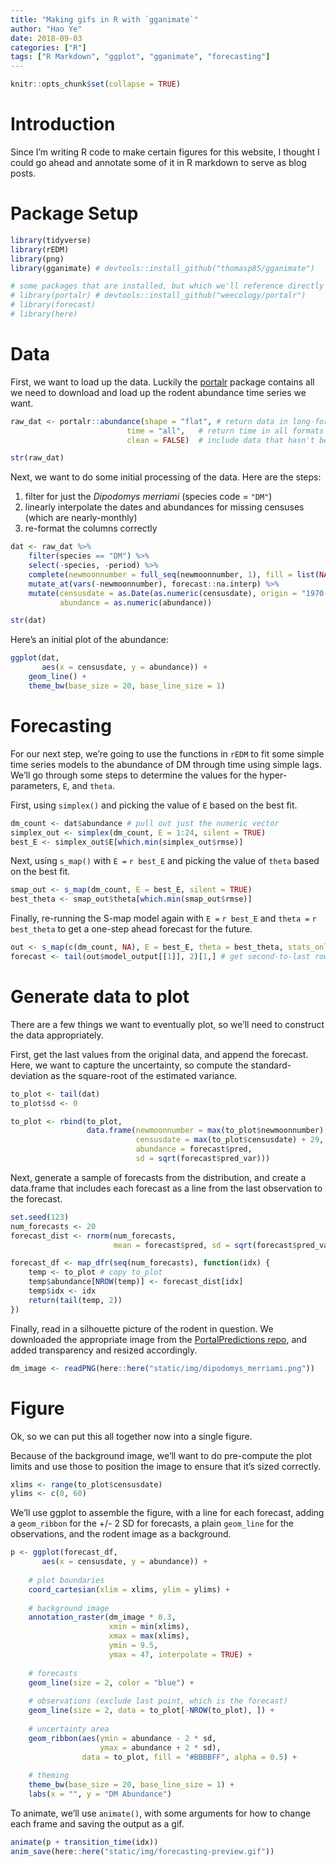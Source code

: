 ```yaml
---
title: "Making gifs in R with `gganimate`"
author: "Hao Ye"
date: 2018-09-03
categories: ["R"]
tags: ["R Markdown", "ggplot", "gganimate", "forecasting"]
---
```


```r
knitr::opts_chunk$set(collapse = TRUE)
```

# Introduction

Since I'm writing R code to make certain figures for this website, I thought I could go ahead and annotate some of it in R markdown to serve as blog posts.

# Package Setup

```r
library(tidyverse)
library(rEDM)
library(png)
library(gganimate) # devtools::install_github("thomasp85/gganimate")

# some packages that are installed, but which we'll reference directly
# library(portalr) # devtools::install_github("weecology/portalr")
# library(forecast)
# library(here)
```

# Data

First, we want to load up the data. Luckily the [portalr](https://github.com/weecology/portalr) package contains all we need to download and load up the rodent abundance time series we want.

```r
raw_dat <- portalr::abundance(shape = "flat", # return data in long-form
                          time = "all",   # return time in all formats
                          clean = FALSE)  # include data that hasn't been QC'd

str(raw_dat)
```

Next, we want to do some initial processing of the data. Here are the steps:

1. filter for just the *Dipodomys merriami* (species code = `"DM"`)
2. linearly interpolate the dates and abundances for missing censuses (which are nearly-monthly)
3. re-format the columns correctly

```r
dat <- raw_dat %>%
    filter(species == "DM") %>%
    select(-species, -period) %>%
    complete(newmoonnumber = full_seq(newmoonnumber, 1), fill = list(NA)) %>%
    mutate_at(vars(-newmoonnumber), forecast::na.interp) %>%
    mutate(censusdate = as.Date(as.numeric(censusdate), origin = "1970-01-01"), 
           abundance = as.numeric(abundance))

str(dat)
```

Here's an initial plot of the abundance:

```r
ggplot(dat, 
       aes(x = censusdate, y = abundance)) + 
    geom_line() + 
    theme_bw(base_size = 20, base_line_size = 1)
```

# Forecasting

For our next step, we're going to use the functions in `rEDM` to fit some simple time series models to the abundance of DM through time using simple lags. We'll go through some steps to determine the values for the hyper-parameters, `E`, and `theta`.

First, using `simplex()` and picking the value of `E` based on the best fit.
```r
dm_count <- dat$abundance # pull out just the numeric vector
simplex_out <- simplex(dm_count, E = 1:24, silent = TRUE)
best_E <- simplex_out$E[which.min(simplex_out$rmse)]
```

Next, using `s_map()` with `E = ` `r best_E` and picking the value of `theta` based on the best fit.
```r
smap_out <- s_map(dm_count, E = best_E, silent = TRUE)
best_theta <- smap_out$theta[which.min(smap_out$rmse)]
```

Finally, re-running the S-map model again with `E = ` `r best_E` and `theta = ` `r best_theta` to get a one-step ahead forecast for the future.

```r
out <- s_map(c(dm_count, NA), E = best_E, theta = best_theta, stats_only = FALSE)
forecast <- tail(out$model_output[[1]], 2)[1,] # get second-to-last row of model_output
```

# Generate data to plot

There are a few things we want to eventually plot, so we'll need to construct the data appropriately.

First, get the last values from the original data, and append the forecast. Here, we want to capture the uncertainty, so compute the standard-deviation as the square-root of the estimated variance.
```r
to_plot <- tail(dat)
to_plot$sd <- 0

to_plot <- rbind(to_plot, 
                 data.frame(newmoonnumber = max(to_plot$newmoonnumber) + 1, 
                            censusdate = max(to_plot$censusdate) + 29, 
                            abundance = forecast$pred, 
                            sd = sqrt(forecast$pred_var)))

```

Next, generate a sample of forecasts from the distribution, and create a data.frame that includes each forecast as a line from the last observation to the forecast.
```r
set.seed(123)
num_forecasts <- 20
forecast_dist <- rnorm(num_forecasts, 
                       mean = forecast$pred, sd = sqrt(forecast$pred_var))

forecast_df <- map_dfr(seq(num_forecasts), function(idx) {
    temp <- to_plot # copy to_plot
    temp$abundance[NROW(temp)] <- forecast_dist[idx]
    temp$idx <- idx
    return(tail(temp, 2))
})
```

Finally, read in a silhouette picture of the rodent in question. We downloaded the appropriate image from the [PortalPredictions repo](https://github.com/weecology/portalPredictions/tree/master/docs/rodent_pictures/Rodent_silhouettes), and added transparency and resized accordingly.

```r
dm_image <- readPNG(here::here("static/img/dipodomys_merriami.png"))
```

# Figure

Ok, so we can put this all together now into a single figure.

Because of the background image, we'll want to do pre-compute the plot limits and use those to position the image to ensure that it's sized correctly.

```r
xlims <- range(to_plot$censusdate)
ylims <- c(0, 60)
```

We'll use ggplot to assemble the figure, with a line for each forecast, adding a `geom_ribbon` for the +/- 2 SD for forecasts, a plain `geom_line` for the observations, and the rodent image as a background.

```r
p <- ggplot(forecast_df, 
       aes(x = censusdate, y = abundance)) + 
    
    # plot boundaries
    coord_cartesian(xlim = xlims, ylim = ylims) + 
    
    # background image
    annotation_raster(dm_image * 0.3,
                      xmin = min(xlims),
                      xmax = max(xlims),
                      ymin = 9.5,
                      ymax = 47, interpolate = TRUE) +
    
    # forecasts
    geom_line(size = 2, color = "blue") + 
    
    # observations (exclude last point, which is the forecast)
    geom_line(size = 2, data = to_plot[-NROW(to_plot), ]) + 
    
    # uncertainty area
    geom_ribbon(aes(ymin = abundance - 2 * sd, 
                    ymax = abundance + 2 * sd), 
                data = to_plot, fill = "#BBBBFF", alpha = 0.5) + 
    
    # theming
    theme_bw(base_size = 20, base_line_size = 1) + 
    labs(x = "", y = "DM Abundance")
```

To animate, we'll use `animate()`, with some arguments for how to change each frame and saving the output as a gif.

```r
animate(p + transition_time(idx))
anim_save(here::here("static/img/forecasting-preview.gif"))

```






